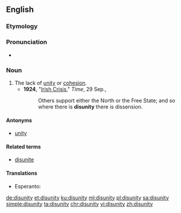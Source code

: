 ==English==

===Etymology===
{{prefix|dis|unity|lang=en}}

===Pronunciation===
* {{a|UK}} {{IPA|/dɪsˈjuːnɪti/|lang=en}}

===Noun===
{{en-noun|disunities}}

# The lack of [[unity]] or [[cohesion]].
#* '''1924''', "[http://www.time.com/time/magazine/article/0,9171,719208,00.html Irish Crisis]," ''Time'', 29 Sep.,
#*: Others support either the North or the Free State; and so where there is '''disunity''' there is dissension.

====Antonyms====
* [[unity]]

====Related terms====
* [[disunite]]

====Translations====
{{trans-top|lack of unity or cohesion}}
* Esperanto: {{t|eo|malunueco}}
{{trans-mid}}
{{trans-bottom}}

[[de:disunity]]
[[et:disunity]]
[[ku:disunity]]
[[ml:disunity]]
[[pl:disunity]]
[[sa:disunity]]
[[simple:disunity]]
[[ta:disunity]]
[[chr:disunity]]
[[vi:disunity]]
[[zh:disunity]]